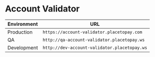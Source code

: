 # Account Validator

| Environment | URL |
| --- | --- |
| Production | `https://account-validator.placetopay.com` |
| QA | `http://qa-account-validator.placetopay.ws` |
| Development | `http://dev-account-validator.placetopay.ws` |
